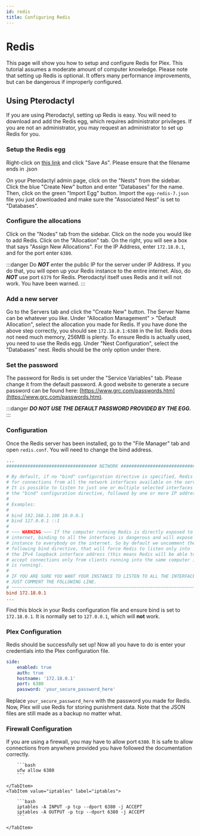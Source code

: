 ```yaml
---
id: redis
title: Configuring Redis
---
```



# Redis
This page will show you how to setup and configure Redis for Plex. This tutorial assumes a moderate amount of computer knowledge. Please note that setting up Redis is optional. It offers many performance improvements, but can be dangerous if improperly configured.

## Using Pterodactyl
If you are using Pterodactyl, setting up Redis is easy. You will need to download and add the Redis egg, which requires administrator privileges. If you are not an administrator, you may request an administrator to set up Redis for you.

### Setup the Redis egg
Right-click on [this link](@site/static/egg-redis-7.json) and click "Save As". Please ensure that the filename ends in .json

On your Pterodactyl admin page, click on the "Nests" from the sidebar. Click the blue "Create New" button and enter "Databases" for the name.
Then, click on the green "Import Egg" button. Import the `egg-redis-7.json` file you just downloaded and make sure the "Associated Nest" is set to "Databases".

### Configure the allocations
Click on the "Nodes" tab from the sidebar. Click on the node you would like to add Redis. Click on the "Allocation" tab. On the right, you will see a box that says "Assign New Allocations". For the IP Address, enter `172.18.0.1`, and for the port enter `6380`.

:::danger
Do ***NOT*** enter the public IP for the server under IP Address. If you do that, you will open up your Redis instance to the entire internet. Also, do ***NOT*** use port `6379` for Redis. Pterodactyl itself uses Redis and it will not work. You have been warned.
:::

### Add a new server
Go to the Servers tab and click the "Create New" button. The Server Name can be whatever you like. Under "Allocation Management" > "Default Allocation", select the allocation you made for Redis. If you have done the above step correctly, you should see `172.18.0.1:6380` in the list. Redis does not need much memory, 256MB is plenty.
To ensure Redis is actually used, you need to use the Redis egg. Under "Nest Configuration", select the "Databases" nest. Redis should be the only option under there.

### Set the password
The password for Redis is set under the "Service Variables" tab. Please change it from the default password. A good website to generate a secure password can be found here: [https://www.grc.com/passwords.htm](https://www.grc.com/passwords.htm).

:::danger
***DO NOT USE THE DEFAULT PASSWORD PROVIDED BY THE EGG.***
:::

### Configuration
Once the Redis server has been installed, go to the "File Manager" tab and open `redis.conf`. You will need to change the bind address.

```conf title="redis.conf"
...
################################## NETWORK #####################################

# By default, if no "bind" configuration directive is specified, Redis listens
# for connections from all the network interfaces available on the server.
# It is possible to listen to just one or multiple selected interfaces using
# the "bind" configuration directive, followed by one or more IP addresses.
#
# Examples:
#
# bind 192.168.1.100 10.0.0.1
# bind 127.0.0.1 ::1
#
# ~~~ WARNING ~~~ If the computer running Redis is directly exposed to the
# internet, binding to all the interfaces is dangerous and will expose the
# instance to everybody on the internet. So by default we uncomment the
# following bind directive, that will force Redis to listen only into
# the IPv4 loopback interface address (this means Redis will be able to
# accept connections only from clients running into the same computer it
# is running).
#
# IF YOU ARE SURE YOU WANT YOUR INSTANCE TO LISTEN TO ALL THE INTERFACES
# JUST COMMENT THE FOLLOWING LINE.
# ~~~~~~~~~~~~~~~~~~~~~~~~~~~~~~~~~~~~~~~~~~~~~~~~~~~~~~~~~~~~~~~~~~~~~~~~
bind 172.18.0.1
...
```

Find this block in your Redis configuration file and ensure bind is set to `172.18.0.1`. It is normally set to `127.0.0.1`, which will **not** work.

### Plex Configuration
Redis should be successfully set up! Now all you have to do is enter your credentials into the Plex configuration file.

```yaml title="/plugins/Plex/config.yml"
side:
    enabled: true
    auth: true
    hostname: '172.18.0.1'
    port: 6380
    password: 'your_secure_password_here'
```

Replace `your_secure_password_here` with the password you made for Redis. Now, Plex will use Redis for storing punishment data. Note that the JSON files are still made as a backup no matter what.

### Firewall Configuration
If you are using a firewall, you may have to allow port `6380`. It is safe to allow connections from anywhere provided you have followed the documentation correctly.
<Tabs>
    <TabItem value="ufw" label="ufw" default>

        ```bash
        ufw allow 6380
        ```

    </TabItem>
    <TabItem value="iptables" label="iptables">

        ```bash
        iptables -A INPUT -p tcp --dport 6380 -j ACCEPT
        iptables -A OUTPUT -p tcp --dport 6380 -j ACCEPT
        ```

    </TabItem>
</Tabs>